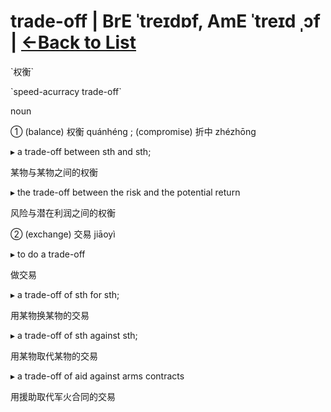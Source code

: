 = trade-off | BrE ˈtreɪdɒf, AmE ˈtreɪd ˌɔf | [[/wordsi|<-Back to List]] =

`权衡`

`speed-acurracy trade-off`

noun

① (balance) 权衡 quánhéng ; (compromise) 折中 zhézhōng

▸ a trade-off between sth and sth;

某物与某物之间的权衡

▸ the trade-off between the risk and the potential return

风险与潜在利润之间的权衡

② (exchange) 交易 jiāoyì

▸ to do a trade-off

做交易

▸ a trade-off of sth for sth;

用某物换某物的交易

▸ a trade-off of sth against sth;

用某物取代某物的交易

▸ a trade-off of aid against arms contracts

用援助取代军火合同的交易



